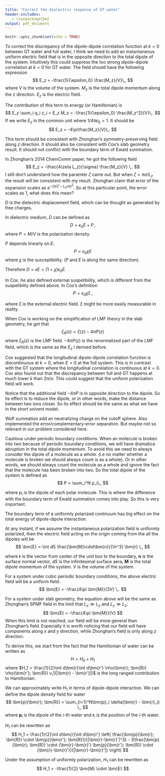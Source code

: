 ```yaml
---
title: "Correct the dielectric response of GT water"
header-includes:
   - \usepackage{bm}
output: pdf_document
---
```


```r
knitr::opts_chunk$set(echo = TRUE)
```

To correct the discrepancy of the dipole-dipole correlation function at $k=0$ between GT water and full water, I think we need to add an instantaneous uniform electric field that is in the opposite direction to the total dipole of the system. Intuitively this could suppress the too strong dipole-dipole correlation at $k=0$ for GT water. The field should have the following expression
$$
E_z = -\frac{1}{\epsilon_0} \frac{M_z}{V}\,,
$$
where $V$ is the volume of the system. $M_z$ is the total dipole momentum along the z direction. $E_z$ is the electric field.

The contribution of this term to energy (or Hamiltonian) is 
$$
E_z \sum_i q_i z_i = E_z M_z = -\frac{1}{\epsilon_0} \frac{M_z^2}{V}\,.
$$
If we write $E_z$ in the common unit where $1/4\pi\epsilon_0 = 1$. It should be
$$
E_z = -4\pi\frac{M_z}{V}\,.
$$

This term should be consistent with Zhonghan's symmetry-preserving field along $z$ direction. It should also be consistent with Cox's slab geometry result. It should not conflict with the boundary term of Ewald summation.

In Zhonghan's 2014 ChemComm paper, he got the following field
$$
E_z = -\frac{4\zeta L_z}{\sigma} \frac{M_z}{V} \,.
$$
I still don't understand how the paramter $\zeta$ came out. But when $\zeta = \pi\sigma/L_z$ the result will be consistent with my result. Zhonghan claim that error of the expansion scales as $e^{-(\pi/\zeta - L_z/\sigma)^2}$. So at this particular point, the error scales as 1, what does this mean?






$D$ is the dielectric displacement field, which can be thought as generated by free charges. 

In dielectric medium, $D$ can be defined as
$$
D = \epsilon_0 E + P \,,
$$
where $P = M/V$ is the polarization density.

$P$ depends linearly on $E$:
$$
P = \epsilon_0 \chi E
$$
where $\chi$ is the susceptibility. ($P$ and $E$ is along the same direction).

Therefore $D = \epsilon E = (1+\chi)\epsilon_0 E$. 

In Cox, he also defined external suspetibility, which is different from the suspetiblity defined above. In Cox's definition
$$
P = \epsilon_0 \chi \xi \,,
$$

where $\xi$ is the external electric field. $\xi$ might be more easily measurable in reality.

When Cox is working on the simplification of LMF theory in the slab geometry, he got that
$$
\xi_R (z) = \xi(z) - 4\pi P(z)
$$
where $\xi_R (z)$ is the LMF field. $- 4\pi P(z)$ is the renormalized part of the LMF field, which is the same as the $E_z$ I derived before. 

Cox suggested that the longitudinal dipole-dipole correlation function is discontinuous at $k =0$, when $E = 0$ at the full system. This is in contrast with the GT system where the longitudinal correlation is continuous at $k = 0$. Cox also found out that the discrepancy between full and GT happens at much lower $k$ than $2\pi/\sigma$. This could suggest that the uniform polarization field will work.

Notice that the additional field $-4\pi P$ is in opposite direction to the dipole. So its effect is to reduce the dipole, or in other words, make the distance between two ions closer. So its effect should be the same as what we have in the short solvent model.

Wolf summation add an neutralizing charge on the cutoff sphere. Also implemented the error/complementary-error separation. But maybe not so relevant in our problem considered here.

Cautious under periodic boundary conditions. When an molecule is broken into two because of periodic boundary conditions, we will have dramatica abruption in the total dipole momentum. To avoid this we need to always consider the dipole of a molecule as a whole. (i.e no matter whether a molecule is broken we should always count is as a whole). Or in other words, we should always count the molecule as a whole and ignore the fact that the molecule has been broken into two. So the total dipole of the system is defined as
$$
P = \sum_i^N p_i\,,
$$

where $p_i$ is the dipole of each polar molecule. This is where the difference with the boundary term of Ewald summation comes into play. So this is very important.

The boundary term of a uniformly polarized continuum has big effect on the total energy of dipole-dipole interaction.

At any instant, if we assume the instantaneous polarization field is uniformly polarized, then the electric field acting on the origin coming from the all the dipoles will be 
$$
\bm{E} =-\int dS \frac{\bm{M}\cdot\bm{n}}{Vr^3} \bm{r} \,,
$$

where $\bm{r}$ is the vector from center of the unit box to the boundary, $\bm{n}$ is the surface normal vector, $dS$ is the infinitesimal surface aera, $\bm{M}$ is the total dipole momentum of the system. $V$ is the volume of the system.

For a system under cubic periodic boundary conditions, the above electric field will be a uniform field:
$$
\bm{E} = -\frac{4\pi \bm{M}}{3V} \,.
$$

For a system under slab geometry, the equation above will be the same as Zhonghan's SPMF field in the limit that $L_x \gg L_z$ and $L_y \gg L_z$:
$$
\bm{E} = -\frac{4\pi \bm{M}}{V} 
$$
When this limit is not reached, our field will be more general than Zhonghan's field. Especially it is worth noticing that our field will have components along $x$ and $y$ direction, while Zhonghan's field is only along $z$ direction.

To derive this, we start from the fact that the Hamiltonian of water can be written as
$$
H = H_0 + H_1
$$
where $H_1 = \frac{1}{2}\int d\bm{r}\int d\bm{r'} \rho(\bm{r}; \bm{R}) \rho(\bm{r'}; \bm{R}) v_1(|\bm{r} - \bm{r'}|)$ is the long ranged contribution to Hamiltonian.

We can approximately write $H_1$ in terms of dipole-dipole interaction. We can define the dipole density field for water
$$
\bm{p}(\bm{r}; \bm{R}) = \sum_{i=1}^N\bm{p}_i \delta(\bm{r} - \bm{r}_i) \,,
$$
where $\bm{p}_i$ is the dipole of the $i$-th water and $\bm{r}_i$ is the position of the $i$-th water. 

$H_1$ can be rewritten as 
$$
H_1 = \frac{1}{2}\int d\bm{r}\int d\bm{r'} \left( \frac{\bm{p}(\bm{r}; \bm{R}) \cdot \bm{p}(\bm{r'}; \bm{R})}{|\bm{r}-\bm{r}'|^3} - 3\frac{\bm{p}(\bm{r}; \bm{R}) \cdot (\bm{r}-\bm{r}') \bm{p}(\bm{r'}; \bm{R}) \cdot (\bm{r}-\bm{r}')}{|\bm{r}-\bm{r}'|} \right)
$$

Under the assumption of uniformly polarization, $H_1$ can be rewritten as
$$
H_1 = -\frac{1}{2} \bm{M} \cdot \bm{E}
$$